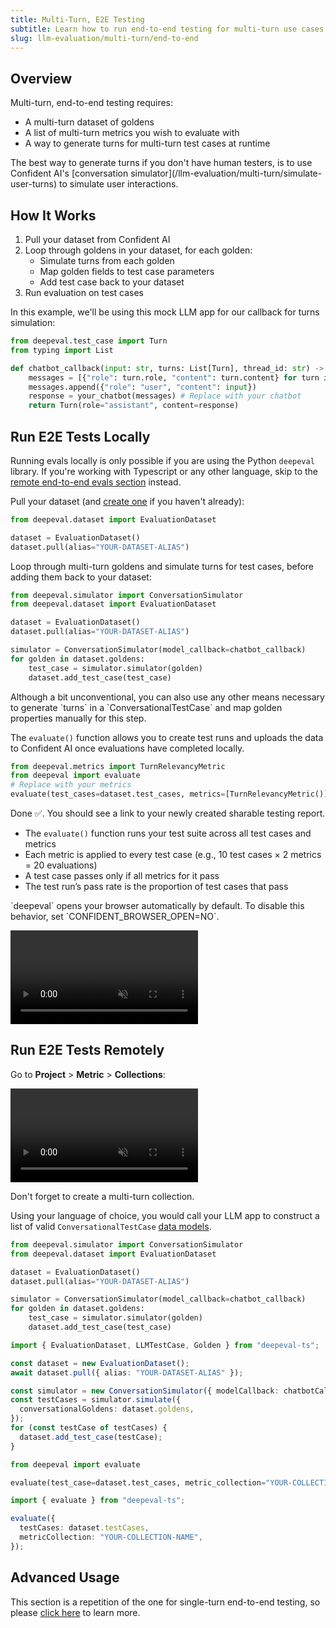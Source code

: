 ```yaml
---
title: Multi-Turn, E2E Testing
subtitle: Learn how to run end-to-end testing for multi-turn use cases
slug: llm-evaluation/multi-turn/end-to-end
---
```


## Overview

Multi-turn, end-to-end testing requires:

- A multi-turn dataset of goldens
- A list of multi-turn metrics you wish to evaluate with
- A way to generate turns for multi-turn test cases at runtime

<Tip>
  The best way to generate turns if you don't have human testers, is to use
  Confident AI's [conversation
  simulator](/llm-evaluation/multi-turn/simulate-user-turns) to simulate user
  interactions.
</Tip>

## How It Works

1. Pull your dataset from Confident AI
2. Loop through goldens in your dataset, for each golden:
   - Simulate turns from each golden
   - Map golden fields to test case parameters
   - Add test case back to your dataset
3. Run evaluation on test cases

In this example, we'll be using this mock LLM app for our callback for turns simulation:

```python callback.py
from deepeval.test_case import Turn
from typing import List

def chatbot_callback(input: str, turns: List[Turn], thread_id: str) -> Turn:
    messages = [{"role": turn.role, "content": turn.content} for turn in turns]
    messages.append({"role": "user", "content": input})
    response = your_chatbot(messages) # Replace with your chatbot
    return Turn(role="assistant", content=response)

```

## Run E2E Tests Locally

Running evals locally is only possible if you are using the Python `deepeval` library. If you're working with Typescript or any other language, skip to the [remote end-to-end evals section](#run-e2e-tests-remotely) instead.

<Steps>

<Step title="Pull dataset">

Pull your dataset (and [create one](/llm-evaluation/dataset-management/create-goldens) if you haven't already):

```python main.py
from deepeval.dataset import EvaluationDataset

dataset = EvaluationDataset()
dataset.pull(alias="YOUR-DATASET-ALIAS")
```

</Step>

<Step title="Loop through goldens and simulate turns">

Loop through multi-turn goldens and simulate turns for test cases, before adding them back to your dataset:

```python main.py focus={7-15}
from deepeval.simulator import ConversationSimulator
from deepeval.dataset import EvaluationDataset

dataset = EvaluationDataset()
dataset.pull(alias="YOUR-DATASET-ALIAS")

simulator = ConversationSimulator(model_callback=chatbot_callback)
for golden in dataset.goldens:
    test_case = simulator.simulator(golden)
    dataset.add_test_case(test_case)
```

<Note>
  Although a bit unconventional, you can also use any other means necessary to
  generate `turns` in a `ConversationalTestCase` and map golden properties
  manually for this step.
</Note>

</Step>

<Step title="Run evaluation using `evaluate()`">

The `evaluate()` function allows you to create test runs and uploads the data to Confident AI once evaluations have completed locally.

```python main.py
from deepeval.metrics import TurnRelevancyMetric
from deepeval import evaluate
# Replace with your metrics
evaluate(test_cases=dataset.test_cases, metrics=[TurnRelevancyMetric()])
```

Done ✅. You should see a link to your newly created sharable testing report.

- The `evaluate()` function runs your test suite across all test cases and metrics
- Each metric is applied to every test case (e.g., 10 test cases × 2 metrics = 20 evaluations)
- A test case passes only if all metrics for it pass
- The test run’s pass rate is the proportion of test cases that pass

<Tip>
  `deepeval` opens your browser automatically by default. To disable this
  behavior, set `CONFIDENT_BROWSER_OPEN=NO`.
</Tip>

<Frame caption="Multi-Turn Testing Reports">

<video
  autoPlay
  controls
  muted
  src="https://confident-docs.s3.us-east-1.amazonaws.com/evaluation:multi-turn-e2e-report.mp4"
  type="video/mp4"
/>

</Frame>

</Step>

</Steps>

## Run E2E Tests Remotely

<Steps>

<Step title="Create metric collection">

Go to **Project** > **Metric** > **Collections**:

<Frame caption="Metric Collection for Remote Evals" background="subtle">

<video
  autoPlay
  loop
  muted
  src="https://confident-docs.s3.us-east-1.amazonaws.com/metrics:create-collection-4k.mp4"
  type="video/mp4"
/>

</Frame>

<Warning>Don't forget to create a multi-turn collection.</Warning>

</Step>

<Step title="Pull dataset and simulate conversations">

Using your language of choice, you would call your LLM app to construct a list of valid `ConversationalTestCase` [data models](/llm-evaluation/core-concepts/test-cases-goldens-datasets#test-cases).

<Tabs>

<Tab title="Python" language="python">

```python main.py focus={7-15}
from deepeval.simulator import ConversationSimulator
from deepeval.dataset import EvaluationDataset

dataset = EvaluationDataset()
dataset.pull(alias="YOUR-DATASET-ALIAS")

simulator = ConversationSimulator(model_callback=chatbot_callback)
for golden in dataset.goldens:
    test_case = simulator.simulator(golden)
    dataset.add_test_case(test_case)
```

</Tab>
<Tab title="Typescript" language="typescript">

```ts index.ts focus={6-12}
import { EvaluationDataset, LLMTestCase, Golden } from "deepeval-ts";

const dataset = new EvaluationDataset();
await dataset.pull({ alias: "YOUR-DATASET-ALIAS" });

const simulator = new ConversationSimulator({ modelCallback: chatbotCallback });
const testCases = simulator.simulate({
  conversationalGoldens: dataset.goldens,
});
for (const testCase of testCases) {
  dataset.add_test_case(testCase);
}
```

</Tab>
<Tab title="curL" language="curl">

<EndpointRequestSnippet endpoint="GET /v1/datasets/{alias}" />

</Tab>

</Tabs>

</Step>

<Step title="Call `/v1/evaluate` endpoint">

<Tabs>

<Tab title="Python" language="python">

```python main.py
from deepeval import evaluate

evaluate(test_case=dataset.test_cases, metric_collection="YOUR-COLLECTION-NAME")
```

</Tab>
<Tab title="Typescript" language="typescript">

```ts index.ts
import { evaluate } from "deepeval-ts";

evaluate({
  testCases: dataset.testCases,
  metricCollection: "YOUR-COLLECTION-NAME",
});
```

</Tab>
<Tab title="curL" language="curl">

<EndpointRequestSnippet endpoint="POST /v1/evaluate" example="Multi-Turn" />

</Tab>

</Tabs>

</Step>

</Steps>

## Advanced Usage

This section is a repetition of the one for single-turn end-to-end testing, so please [click here](/llm-evaluation/single-turn/end-to-end#advanced-usage) to learn more.
